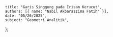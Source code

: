     title: "Garis Singgung pada Irisan Kerucut",
    authors: [{ name: "Nabil Akbarazzima Fatih" }],
    date: "05/26/2025",
    subject: "Geometri Analitik",
};